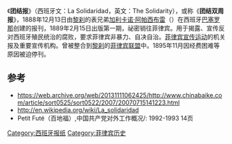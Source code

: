 {{otheruses|團結報 (消歧義)}}
《'''团结报'''》（西班牙文：La Solidaridad，英文：The Solidarity），或称《'''团结双周报'''》，1888年12月13日由[[黎刹|黎刹]]的表兄弟[[加利卡诺·阿帕西布雷|加利卡诺·阿帕西布雷]]（{{le|Galicano Apacible}}）在西班牙[[巴塞罗那|巴塞罗那]]创建的报刊，1889年2月15日出版第一期，祕密销往菲律宾。用于揭露、宣传反对西班牙殖民统治的腐败，要求菲律宾非暴力、自决自治。[[宣传运动_(菲律宾)|菲律宾宣传运动]]的机关报及重要宣传机构。曾被整合到[[黎刹|黎刹]]的[[菲律宾联盟|菲律宾联盟]]中。1895年11月因经费困难等原因被迫停刊。

==参考==
*https://web.archive.org/web/20131111062425/http://www.chinabaike.com/article/sort0525/sort0522/2007/20070715141223.html
*http://en.wikipedia.org/wiki/La_solidaridad{{Wayback|url=http://en.wikipedia.org/wiki/La_solidaridad |date=20131009130648 }}
*Petit Futé（百地福）,中国共产党对外工作概况/: 1992-1993 14页

[[Category:西班牙报纸|Category:西班牙报纸]]
[[Category:菲律宾历史|Category:菲律宾历史]]